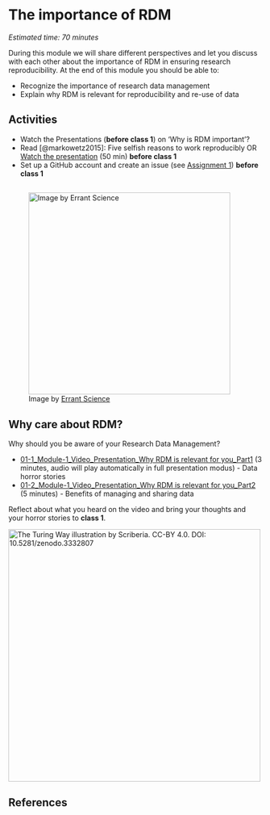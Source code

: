 # The importance of RDM {#importance}

*Estimated time: 70 minutes*

During this module we will share different perspectives and let you discuss with each other about the importance of RDM in ensuring research reproducibility. At the end of this module you should be able to:

-   Recognize the importance of research data management
-   Explain why RDM is relevant for reproducibility and re-use of data

::: callout-important
## Activities

-   Watch the Presentations (**before class 1**) on 'Why is RDM important'?
-   Read [@markowetz2015]: Five selfish reasons to work reproducibly OR [Watch the presentation](https://youtu.be/1Y_oIjlH-yg?t=355) (50 min) **before class 1**
-   Set up a GitHub account and create an issue (see [Assignment 1](https://estherplomp.github.io/TNW-RDM-101/03-Assignment-GitHub-1.html)) **before class 1**
:::

## 

![Image by [Errant Science](https://twitter.com/ErrantScience/status/1552617562118279169)](https://raw.githubusercontent.com/EstherPlomp/TNW-RDM-101/main/images/ErrantScience-important-data.png){fig-alt="How scientists save important data. Each part of the pie chart says the following: writing it down, .txt. files, weird files with strange acronyms, and in their own memories just before the computer crashes, losing everything." fig-align="center" width="400"}

## Why care about RDM?

Why should you be aware of your Research Data Management?

-   [01-1_Module-1_Video_Presentation_Why RDM is relevant for you_Part1](https://surfdrive.surf.nl/files/index.php/s/eYiDxb1CP5E44Hh) (3 minutes, audio will play automatically in full presentation modus) - Data horror stories
-   [01-2_Module-1_Video_Presentation_Why RDM is relevant for you_Part2](https://surfdrive.surf.nl/files/index.php/s/JX7Oyns3vGCdDZ8) (5 minutes) - Benefits of managing and sharing data

Reflect about what you heard on the video and bring your thoughts and your horror stories to **class 1**.

[![The Turing Way illustration by Scriberia. CC-BY 4.0. DOI: 10.5281/zenodo.3332807](https://raw.githubusercontent.com/EstherPlomp/TNW-RDM-101/main/images/TTW-rdm-storage.jpg){fig-alt="A scientist looking in her cabinet in her office for the data from last year. The cabinet looks quite messy, with open boxes, notes everywhere and a cat sleeping in it." fig-align="center" width="500"}](https://doi.org/10.5281/zenodo.3332807)

## References
